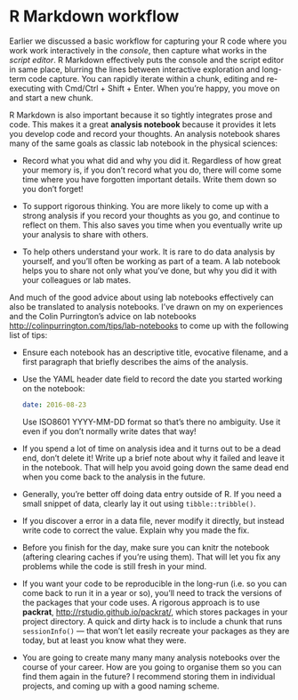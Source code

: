 # R Markdown workflow

Earlier we discussed a basic workflow for capturing your R code where you work work interactively in the _console_, then capture what works in the _script editor_. R Markdown effectively puts the console and the script editor in same place, blurring the lines between interactive exploration and long-term code capture. You can rapidly iterate within a chunk, editing and re-executing with Cmd/Ctrl + Shift + Enter. When you're happy, you move on and start a new chunk.

R Markdown is also important because it so tightly integrates prose and code. This makes it a great __analysis notebook__ because it provides it lets you develop code and record your thoughts. An analysis notebook shares many of the same goals as classic lab notebook in the physical sciences:

*   Record what you what did and why you did it. Regardless of how great your
    memory is, if you don't record what you do, there will come some time where 
    you have forgotten important details. Write them down so you don't forget!

*   To support rigorous thinking. You are more likely to come up with a strong
    analysis if you record your thoughts as you go, and continue to reflect
    on them. This also saves you time when you eventually write up your 
    analysis to share with others.

*   To help others understand your work. It is rare to do data analysis by 
    yourself, and you'll often be working as part of a team. A lab notebook 
    helps you to share not only what you've done, but why you did it 
    with your colleagues or lab mates.

And much of the good advice about using lab notebooks effectively can also be translated to analysis notebooks. I've drawn on my on experiences and the Colin Purrington's advice on lab notebooks  <http://colinpurrington.com/tips/lab-notebooks> to come up with the following list of tips:

*   Ensure each notebook has an descriptive title, evocative filename, and a
    first paragraph that briefly describes the aims of the analysis.
    
*   Use the YAML header date field to record the date you started working on the 
    notebook:
    
    ```yaml
    date: 2016-08-23
    ```

    Use ISO8601 YYYY-MM-DD format so that's there no ambiguity. Use it
    even if you don't normally write dates that way!
    
*   If you spend a lot of time on analysis idea and it turns out to be a dead
    end, don't delete it! Write up a brief note about why it failed and leave 
    it in the notebook. That will help you avoid going down the same dead end
    when you come back to the analysis in the future.
    
*   Generally, you're better off doing data entry outside of R. If you need
    a small snippet of data, clearly lay it out using `tibble::tribble()`. 
    
*   If you discover a error in a data file, never modify it directly, but 
    instead write code to correct the value. Explain why you made the fix.
  
*   Before you finish for the day, make sure you can knitr the notebook
    (aftering clearing caches if you're using them). That will let you fix
    any problems while the code is still fresh in your mind.
  
*   If you want your code to be reproducible in the long-run (i.e. so you can 
    come back to run it in a year or so), you'll need to track the versions 
    of the packages that your code uses. A rigorous approach is to use
    __packrat__, <http://rstudio.github.io/packrat/>, which stores packages in
    your project directory. A quick and dirty hack is to include a chunk that
    runs `sessionInfo()` --- that won't let easily recreate your packages as
    they are today, but at least you know what they were.
    
*   You are going to create many many many analysis notebooks over the course
    of your career. How are you going to organise them so you can find them
    again in the future? I recommend storing them in individual projects,
    and coming up with a good naming scheme.
